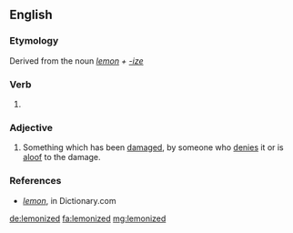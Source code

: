 ==English==

===Etymology===
Derived from the noun ''[[lemon]] + [[-ize]]''

===Verb===
{{head|en|verb form}}

# {{en-past of|lemonize}}

===Adjective===
{{en-adj}}

# Something which has been [[damaged]], by someone who [[denies]] it or is [[aloof]] to the damage.

===References===
* ''[http://dictionary.reference.com/browse/lemon lemon]'', in Dictionary.com

[[de:lemonized]]
[[fa:lemonized]]
[[mg:lemonized]]